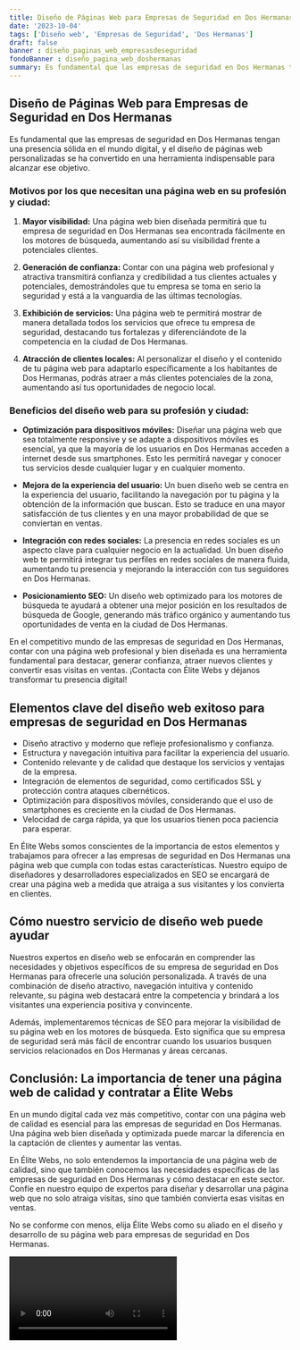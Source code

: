 ```yaml
---
title: Diseño de Páginas Web para Empresas de Seguridad en Dos Hermanas
date: '2023-10-04'
tags: ['Diseño web', 'Empresas de Seguridad', 'Dos Hermanas']
draft: false
banner : diseño_paginas_web_empresasdeseguridad
fondoBanner : diseño_pagina_web_doshermanas
summary: Es fundamental que las empresas de seguridad en Dos Hermanas tengan una presencia sólida en el mundo digital, y el diseño de páginas web personalizadas se ha convertido en una herramienta indispensable para alcanzar ese objetivo. 
---
```


## Diseño de Páginas Web para Empresas de Seguridad en Dos Hermanas

Es fundamental que las empresas de seguridad en Dos Hermanas tengan una presencia sólida en el mundo digital, y el diseño de páginas web personalizadas se ha convertido en una herramienta indispensable para alcanzar ese objetivo. 

### Motivos por los que necesitan una página web en su profesión y ciudad:

1. **Mayor visibilidad:** Una página web bien diseñada permitirá que tu empresa de seguridad en Dos Hermanas sea encontrada fácilmente en los motores de búsqueda, aumentando así su visibilidad frente a potenciales clientes.

2. **Generación de confianza:** Contar con una página web profesional y atractiva transmitirá confianza y credibilidad a tus clientes actuales y potenciales, demostrándoles que tu empresa se toma en serio la seguridad y está a la vanguardia de las últimas tecnologías.

3. **Exhibición de servicios:** Una página web te permitirá mostrar de manera detallada todos los servicios que ofrece tu empresa de seguridad, destacando tus fortalezas y diferenciándote de la competencia en la ciudad de Dos Hermanas.

4. **Atracción de clientes locales:** Al personalizar el diseño y el contenido de tu página web para adaptarlo específicamente a los habitantes de Dos Hermanas, podrás atraer a más clientes potenciales de la zona, aumentando así tus oportunidades de negocio local.

### Beneficios del diseño web para su profesión y ciudad:

- **Optimización para dispositivos móviles:** Diseñar una página web que sea totalmente responsive y se adapte a dispositivos móviles es esencial, ya que la mayoría de los usuarios en Dos Hermanas acceden a internet desde sus smartphones. Esto les permitirá navegar y conocer tus servicios desde cualquier lugar y en cualquier momento.

- **Mejora de la experiencia del usuario:** Un buen diseño web se centra en la experiencia del usuario, facilitando la navegación por tu página y la obtención de la información que buscan. Esto se traduce en una mayor satisfacción de tus clientes y en una mayor probabilidad de que se conviertan en ventas.

- **Integración con redes sociales:** La presencia en redes sociales es un aspecto clave para cualquier negocio en la actualidad. Un buen diseño web te permitirá integrar tus perfiles en redes sociales de manera fluida, aumentando tu presencia y mejorando la interacción con tus seguidores en Dos Hermanas.

- **Posicionamiento SEO:** Un diseño web optimizado para los motores de búsqueda te ayudará a obtener una mejor posición en los resultados de búsqueda de Google, generando más tráfico orgánico y aumentando tus oportunidades de venta en la ciudad de Dos Hermanas.

En el competitivo mundo de las empresas de seguridad en Dos Hermanas, contar con una página web profesional y bien diseñada es una herramienta fundamental para destacar, generar confianza, atraer nuevos clientes y convertir esas visitas en ventas. ¡Contacta con Élite Webs y déjanos transformar tu presencia digital!

<GifSeo />

<Cta />

## Elementos clave del diseño web exitoso para empresas de seguridad en Dos Hermanas

- Diseño atractivo y moderno que refleje profesionalismo y confianza.
- Estructura y navegación intuitiva para facilitar la experiencia del usuario.
- Contenido relevante y de calidad que destaque los servicios y ventajas de la empresa.
- Integración de elementos de seguridad, como certificados SSL y protección contra ataques cibernéticos.
- Optimización para dispositivos móviles, considerando que el uso de smartphones es creciente en la ciudad de Dos Hermanas.
- Velocidad de carga rápida, ya que los usuarios tienen poca paciencia para esperar.

En Élite Webs somos conscientes de la importancia de estos elementos y trabajamos para ofrecer a las empresas de seguridad en Dos Hermanas una página web que cumpla con todas estas características. Nuestro equipo de diseñadores y desarrolladores especializados en SEO se encargará de crear una página web a medida que atraiga a sus visitantes y los convierta en clientes.

## Cómo nuestro servicio de diseño web puede ayudar

Nuestros expertos en diseño web se enfocarán en comprender las necesidades y objetivos específicos de su empresa de seguridad en Dos Hermanas para ofrecerle una solución personalizada. A través de una combinación de diseño atractivo, navegación intuitiva y contenido relevante, su página web destacará entre la competencia y brindará a los visitantes una experiencia positiva y convincente.

Además, implementaremos técnicas de SEO para mejorar la visibilidad de su página web en los motores de búsqueda. Esto significa que su empresa de seguridad será más fácil de encontrar cuando los usuarios busquen servicios relacionados en Dos Hermanas y áreas cercanas.

## Conclusión: La importancia de tener una página web de calidad y contratar a Élite Webs

En un mundo digital cada vez más competitivo, contar con una página web de calidad es esencial para las empresas de seguridad en Dos Hermanas. Una página web bien diseñada y optimizada puede marcar la diferencia en la captación de clientes y aumentar las ventas.

En Élite Webs, no solo entendemos la importancia de una página web de calidad, sino que también conocemos las necesidades específicas de las empresas de seguridad en Dos Hermanas y cómo destacar en este sector. Confíe en nuestro equipo de expertos para diseñar y desarrollar una página web que no solo atraiga visitas, sino que también convierta esas visitas en ventas.

No se conforme con menos, elija Élite Webs como su aliado en el diseño y desarrollo de su página web para empresas de seguridad en Dos Hermanas.

<Video />

<CtaBot job='Empresas de Seguridad' city='Dos Hermanas'/>

<Gmaps query='Dos Hermanas+españa+maps' />